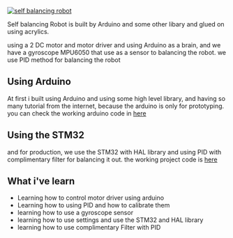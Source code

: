 [![self balancing robot](https://res.cloudinary.com/marcomontalbano/image/upload/v1669046536/video_to_markdown/images/google-drive--1yCLfXX5bW41FdUkU8jDyi0ogrsW7U_ch-c05b58ac6eb4c4700831b2b3070cd403.jpg)](https://drive.google.com/file/d/1yCLfXX5bW41FdUkU8jDyi0ogrsW7U_ch/view?usp=sharing "self balancing robot")

Self balancing Robot is built by Arduino and some other libary and glued on using acrylics.

using a 2 DC motor and motor driver and using Arduino as a brain, and we have a gyroscope MPU6050 that use as a sensor to balancing the robot. we use PID method for balancing the robot

## Using Arduino

At first i built using Arduino and using some high level library, and having so many tutorial from the internet, because the arduino is only for prototyping.
you can check the working arduino code in [here]("https://github.com/Xyedo/Self-Balancing-Arduino-dmp")

## Using the STM32

and for production, we use the STM32 with HAL library and using PID with complimentary filter for balancing it out.
the working project code is [here]("https://github.com/Xyedo/STM32-Self-Balancing-HAL")

## What i've learn

<ul>
  <li>Learning how to control motor driver using arduino</li>
  <li>Learning how to using PID and how to calibrate them</li>
  <li>learning how to use a gyroscope sensor</li>
  <li>learning how to use settings and use the STM32 and HAL library</li>
  <li>learning how to use complimentary Filter with PID</li>
</ul>
